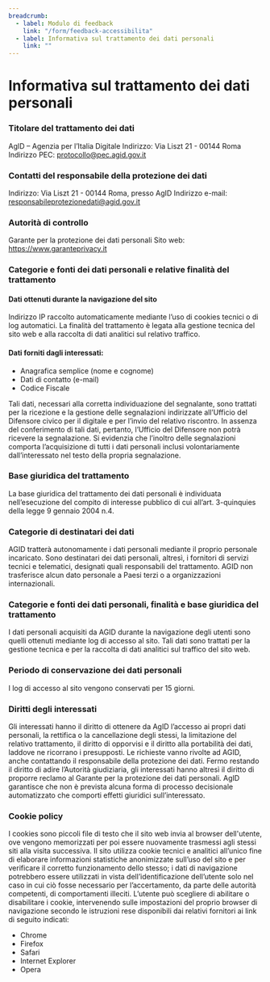 ```yaml
---
breadcrumb:
  - label: Modulo di feedback
    link: "/form/feedback-accessibilita"
  - label: Informativa sul trattamento dei dati personali
    link: ""
---
```


# Informativa sul trattamento dei dati personali

### Titolare del trattamento dei dati
AgID – Agenzia per l’Italia Digitale
Indirizzo: Via Liszt 21 - 00144 Roma
Indirizzo PEC: protocollo@pec.agid.gov.it 
 
### Contatti del responsabile della protezione dei dati
Indirizzo: Via Liszt 21 - 00144 Roma, presso AgID
Indirizzo e-mail: responsabileprotezionedati@agid.gov.it 
 
### Autorità di controllo
Garante per la protezione dei dati personali
Sito web: https://www.garanteprivacy.it 
 
### Categorie e fonti dei dati personali e relative finalità del trattamento

#### Dati ottenuti durante la navigazione del sito

Indirizzo IP raccolto automaticamente mediante l’uso di cookies tecnici o di log automatici.
La finalità del trattamento è legata alla gestione tecnica del sito web e alla raccolta di dati analitici sul relativo traffico.

#### Dati forniti dagli interessati: 

- Anagrafica semplice (nome e cognome)
- Dati di contatto (e-mail)
- Codice Fiscale

Tali dati, necessari alla corretta individuazione del segnalante, sono trattati per la ricezione e la gestione delle segnalazioni indirizzate all’Ufficio del Difensore civico per il digitale e per l’invio del relativo riscontro. In assenza del conferimento di tali dati, pertanto, l’Ufficio del Difensore non potrà ricevere la segnalazione.
Si evidenzia che l’inoltro delle segnalazioni comporta l’acquisizione di tutti i dati personali inclusi volontariamente dall’interessato nel testo della propria segnalazione. 
 
### Base giuridica del trattamento

La base giuridica del trattamento dei dati personali è individuata nell’esecuzione del compito di interesse pubblico di cui all’art. 3-quinquies della legge 9 gennaio 2004 n.4. 

### Categorie di destinatari dei dati

AGID tratterà autonomamente i dati personali mediante il proprio personale incaricato. Sono destinatari dei dati personali, altresì, i fornitori di servizi tecnici e telematici, designati quali responsabili del trattamento.
AGID non trasferisce alcun dato personale a Paesi terzi o a organizzazioni internazionali.

### Categorie e fonti dei dati personali, finalità e base giuridica del trattamento

I dati personali acquisiti da AGID durante la navigazione degli utenti sono quelli ottenuti mediante log di accesso al sito. Tali dati sono trattati per la gestione tecnica e per la raccolta di dati analitici sul traffico del sito web.

### Periodo di conservazione dei dati personali

I log di accesso al sito vengono conservati per 15 giorni.

### Diritti degli interessati

Gli interessati hanno il diritto di ottenere da AgID l’accesso ai propri dati personali, la rettifica o la cancellazione degli stessi, la limitazione del relativo trattamento, il diritto di opporvisi e il diritto alla portabilità dei dati, laddove ne ricorrano i presupposti.
Le richieste vanno rivolte ad AGID, anche contattando il responsabile della protezione dei dati. 
Fermo restando il diritto di adire l’Autorità giudiziaria, gli interessati hanno altresì il diritto di proporre reclamo al Garante per la protezione dei dati personali.
AgID garantisce che non è prevista alcuna forma di processo decisionale automatizzato che comporti effetti giuridici sull’interessato.

### Cookie policy

I cookies sono piccoli file di testo che il sito web invia al browser dell'utente, ove vengono memorizzati per poi essere nuovamente trasmessi agli stessi siti alla visita successiva.
Il sito utilizza cookie tecnici e analitici all’unico fine di elaborare informazioni statistiche anonimizzate sull’uso del sito e per verificare il corretto funzionamento dello stesso; i dati di navigazione potrebbero essere utilizzati in vista dell’identificazione dell’utente solo nel caso in cui ciò fosse necessario per l’accertamento, da parte delle autorità competenti, di comportamenti illeciti.
L’utente può scegliere di abilitare o disabilitare i cookie, intervenendo sulle impostazioni del proprio browser di navigazione secondo le istruzioni rese disponibili dai relativi fornitori ai link di seguito indicati:  
- Chrome
- Firefox
- Safari
- Internet Explorer
- Opera
